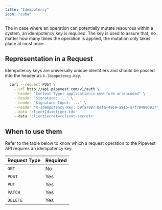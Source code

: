 ```yaml
---
title: "Idempotency"
icon: "cube"
---
```


The in case where an operation can potentially mutate resources within a system, an idempotency key is required.
The key is used to assure that, no matter how many times the operation is applied, the mutation only takes place at most once.

## Representation in a Request

Idempotency keys are universally unique identifiers and should be passed into the header as `X-Idempotency-Key`.

```bash
  curl --request POST \
    --url http://api.pipevest.com/v1/auth \
    --header 'Content-Type: application/x-www-form-urlencoded' \
    --header 'Signature: ...' \
    --header 'Signature-Input: ...' \
    --header 'X-Idempotency-Key: b9fa7097-befa-4869-a91b-a7f79400d917' \
    --data 'clientId=<client-id>'
    --data 'clientSecret=<client-secret>'
```

## When to use them

Refer to the table below to know which a request operation to the Pipevest API requires an idempotency key.

| Request Type | Required |
| ------------ | -------- |
| `GET`        | No       |
| `POST`       | Yes      |
| `PUT`        | Yes      |
| `PATCH`      | Yes      |
| `DELETE`     | Yes      |

